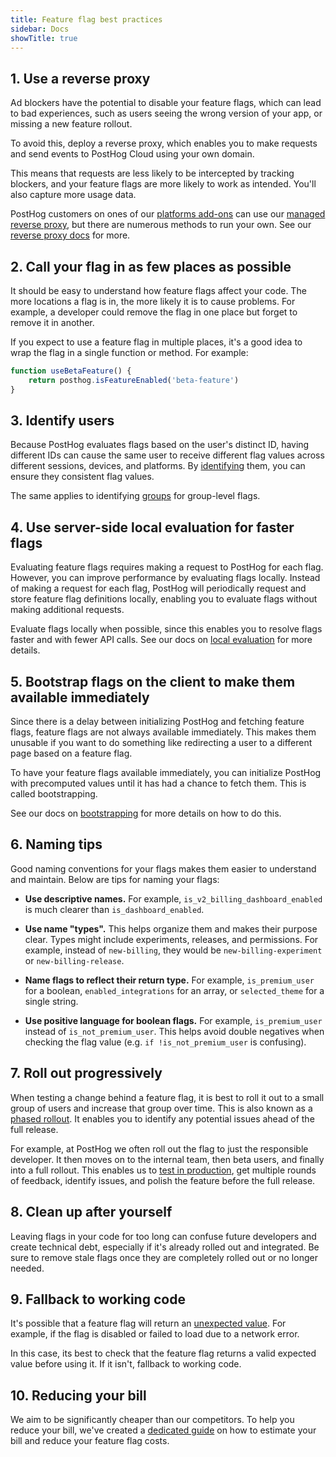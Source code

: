 ```yaml
---
title: Feature flag best practices
sidebar: Docs
showTitle: true
---
```

## 1. Use a reverse proxy

Ad blockers have the potential to disable your feature flags, which can lead to bad experiences, such as users seeing the wrong version of your app, or missing a new feature rollout.

To avoid this, deploy a reverse proxy, which enables you to make requests and send events to PostHog Cloud using your own domain.

This means that requests are less likely to be intercepted by tracking blockers, and your feature flags are more likely to work as intended. You'll also capture more usage data.

PostHog customers on ones of our [platforms add-ons](/platform-addons) can use our [managed reverse proxy](/docs/advanced/proxy/managed-reverse-proxy), but there are numerous methods to run your own. See our [reverse proxy docs](/docs/advanced/proxy/managed-reverse-proxy) for more.

## 2. Call your flag in as few places as possible

It should be easy to understand how feature flags affect your code. The more locations a flag is in, the more likely it is to cause problems. For example, a developer could remove the flag in one place but forget to remove it in another.

If you expect to use a feature flag in multiple places, it's a good idea to wrap the flag in a single function or method. For example:

```js
function useBetaFeature() {
    return posthog.isFeatureEnabled('beta-feature')
}
```

## 3. Identify users

Because PostHog evaluates flags based on the user's distinct ID, having different IDs can cause the same user to receive different flag values across different sessions, devices, and platforms. By [identifying](/docs/getting-started/identify-users) them, you can ensure they consistent flag values.

The same applies to identifying [groups](/docs/product-analytics/group-analytics) for group-level flags.

## 4. Use server-side local evaluation for faster flags

Evaluating feature flags requires making a request to PostHog for each flag. However, you can improve performance by evaluating flags locally. Instead of making a request for each flag, PostHog will periodically request and store feature flag definitions locally, enabling you to evaluate flags without making additional requests.

Evaluate flags locally when possible, since this enables you to resolve flags faster and with fewer API calls. See our docs on [local evaluation](/docs/feature-flags/local-evaluation) for more details.

## 5. Bootstrap flags on the client to make them available immediately

Since there is a delay between initializing PostHog and fetching feature flags, feature flags are not always available immediately. This makes them unusable if you want to do something like redirecting a user to a different page based on a feature flag.

To have your feature flags available immediately, you can initialize PostHog with precomputed values until it has had a chance to fetch them. This is called bootstrapping.

See our docs on [bootstrapping](/docs/feature-flags/bootstrapping) for more details on how to do this.

## 6. Naming tips

Good naming conventions for your flags makes them easier to understand and maintain. Below are tips for naming your flags:

- **Use descriptive names.** For example, `is_v2_billing_dashboard_enabled` is much clearer than `is_dashboard_enabled`.

- **Use name "types".** This helps organize them and makes their purpose clear. Types might include experiments, releases, and permissions. For example, instead of `new-billing`, they would be `new-billing-experiment` or `new-billing-release`.

- **Name flags to reflect their return type.** For example, `is_premium_user` for a boolean, `enabled_integrations` for an array, or `selected_theme` for a single string.

- **Use positive language for boolean flags.** For example, `is_premium_user` instead of `is_not_premium_user`. This helps avoid double negatives when checking the flag value (e.g. `if !is_not_premium_user` is confusing).

## 7. Roll out progressively

When testing a change behind a feature flag, it is best to roll it out to a small group of users and increase that group over time. This is also known as a [phased rollout](/tutorials/phased-rollout). It enables you to identify any potential issues ahead of the full release.

For example, at PostHog we often roll out the flag to just the responsible developer. It then moves on to the internal team, then beta users, and finally into a full rollout. This enables us to [test in production](/product-engineers/testing-in-production), get multiple rounds of feedback, identify issues, and polish the feature before the full release.

## 8. Clean up after yourself
Leaving flags in your code for too long can confuse future developers and create technical debt, especially if it's already rolled out and integrated. Be sure to remove stale flags once they are completely rolled out or no longer needed.

## 9. Fallback to working code

It's possible that a feature flag will return an [unexpected value](/docs/feature-flags/common-questions#my-feature-flag-called-events-show-none-empty-string-or-false-instead-of-my-variant-names). For example, if the flag is disabled or failed to load due to a network error. 

In this case, its best to check that the feature flag returns a valid expected value before using it. If it isn't, fallback to working code.

## 10. Reducing your bill

We aim to be significantly cheaper than our competitors. To help you reduce your bill, we've created a [dedicated guide](/docs/feature-flags/cutting-costs) on how to estimate your bill and reduce your feature flag costs.